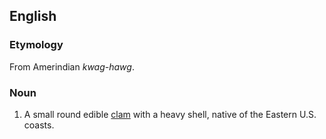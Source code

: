 ==English==

===Etymology===
From Amerindian ''kwag-hawg''.

===Noun===
{{en-noun}}

# A small round edible [[clam]] with a heavy shell, native of the Eastern U.S. coasts.
